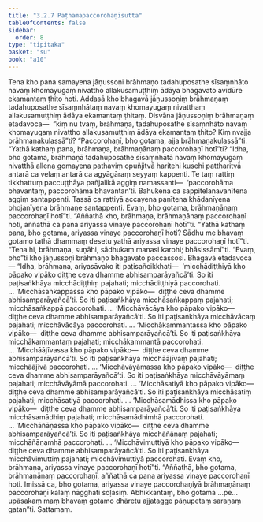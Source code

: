 ```yaml
---
title: "3.2.7 Paṭhamapaccorohaṇīsutta"
tableOfContents: false
sidebar:
  order: 8
type: "tipitaka"
basket: "su"
book: "a10"
---
```



<DynamicBreadcrumb />

<Division number="119" book="a10" bookNo="17" page="447">

<Paragraph number="1056" book="a10">
Tena kho pana samayena jāṇussoṇi brāhmaṇo tadahuposathe sīsaṃnhāto navaṃ khomayugaṃ nivattho allakusamuṭṭhiṃ ādāya bhagavato avidūre ekamantaṃ ṭhito hoti.
</Paragraph>

<Paragraph number="1057" book="a10">
Addasā kho bhagavā jāṇussoṇiṃ brāhmaṇaṃ tadahuposathe sīsaṃnhātaṃ navaṃ khomayugaṃ nivatthaṃ allakusamuṭṭhiṃ ādāya ekamantaṃ ṭhitaṃ. Disvāna jāṇussoṇiṃ brāhmaṇaṃ etadavoca—  “kiṃ nu tvaṃ, brāhmaṇa, tadahuposathe sīsaṃnhāto navaṃ khomayugaṃ nivattho allakusamuṭṭhiṃ ādāya ekamantaṃ ṭhito? Kiṃ nvajja brāhmaṇakulassā”ti? “Paccorohaṇī, bho gotama, ajja brāhmaṇakulassā”ti.
</Paragraph>

<Paragraph number="1058" book="a10">
“Yathā kathaṃ pana, brāhmaṇa, brāhmaṇānaṃ paccorohaṇī hotī”ti? “Idha, bho gotama, brāhmaṇā tadahuposathe sīsaṃnhātā navaṃ khomayugaṃ nivatthā allena gomayena pathaviṃ opuñjitvā haritehi kusehi pattharitvā antarā ca velaṃ antarā ca agyāgāraṃ seyyaṃ kappenti. Te taṃ rattiṃ tikkhattuṃ paccuṭṭhāya pañjalikā aggiṃ namassanti—  ‘paccorohāma bhavantaṃ, paccorohāma bhavantan’ti. Bahukena ca sappitelanavanītena aggiṃ santappenti. Tassā ca rattiyā accayena paṇītena khādanīyena bhojanīyena brāhmaṇe santappenti. Evaṃ, bho gotama, brāhmaṇānaṃ paccorohaṇī hotī”ti.
</Paragraph>

<Paragraph number="1059" book="a10">
“Aññathā kho, brāhmaṇa, brāhmaṇānaṃ paccorohaṇī hoti, aññathā ca pana ariyassa vinaye paccorohaṇī hotī”ti. “Yathā kathaṃ pana, bho gotama, ariyassa vinaye paccorohaṇī hoti? Sādhu me bhavaṃ gotamo tathā dhammaṃ desetu yathā ariyassa vinaye paccorohaṇī hotī”ti.
</Paragraph>

<Paragraph number="1060" book="a10">
“Tena hi, brāhmaṇa, suṇāhi, sādhukaṃ manasi karohi; bhāsissāmī”ti. “Evaṃ, bho”ti kho jāṇussoṇi brāhmaṇo bhagavato paccassosi. Bhagavā etadavoca—
</Paragraph>

<Paragraph number="1061" book="a10">
“Idha, brāhmaṇa, ariyasāvako iti paṭisañcikkhati—  ‘micchādiṭṭhiyā kho pāpako vipāko diṭṭhe ceva dhamme abhisamparāyañcā’ti. So iti paṭisaṅkhāya micchādiṭṭhiṃ pajahati; micchādiṭṭhiyā paccorohati.
</Paragraph>

<Paragraph number="1062" book="a10">
… ‘Micchāsaṅkappassa kho pāpako vipāko—  diṭṭhe ceva dhamme abhisamparāyañcā’ti. So iti paṭisaṅkhāya micchāsaṅkappaṃ pajahati; micchāsaṅkappā paccorohati.
</Paragraph>

<Paragraph number="1063" book="a10">
… ‘Micchāvācāya kho pāpako vipāko—  diṭṭhe ceva dhamme abhisamparāyañcā’ti. So iti paṭisaṅkhāya micchāvācaṃ pajahati; micchāvācāya paccorohati.
</Paragraph>

<Paragraph number="1064" book="a10">
… ‘Micchākammantassa kho pāpako vipāko—  diṭṭhe ceva dhamme abhisamparāyañcā’ti. So iti paṭisaṅkhāya micchākammantaṃ pajahati; micchākammantā paccorohati.
</Paragraph>

<Paragraph number="1065" book="a10">
… ‘Micchāājīvassa kho pāpako vipāko—  diṭṭhe ceva dhamme abhisamparāyañcā’ti. So iti paṭisaṅkhāya micchāājīvaṃ pajahati; micchāājīvā paccorohati.
</Paragraph>

<Paragraph number="1066" book="a10">
… ‘Micchāvāyāmassa kho pāpako vipāko—  diṭṭhe ceva dhamme abhisamparāyañcā’ti. So iti paṭisaṅkhāya micchāvāyāmaṃ pajahati; micchāvāyāmā paccorohati.
</Paragraph>

<Paragraph number="1067" book="a10">
… ‘Micchāsatiyā kho pāpako vipāko—  diṭṭhe ceva dhamme abhisamparāyañcā’ti. So iti paṭisaṅkhāya micchāsatiṃ pajahati; micchāsatiyā paccorohati.
</Paragraph>

<Paragraph number="1068" book="a10">
… ‘Micchāsamādhissa kho pāpako vipāko—  diṭṭhe ceva dhamme abhisamparāyañcā’ti. So iti paṭisaṅkhāya micchāsamādhiṃ pajahati; micchāsamādhimhā paccorohati.
</Paragraph>

<Paragraph number="1069" book="a10">
… ‘Micchāñāṇassa kho pāpako vipāko—  diṭṭhe ceva dhamme abhisamparāyañcā’ti. So iti paṭisaṅkhāya micchāñāṇaṃ pajahati; micchāñāṇamhā paccorohati.
</Paragraph>

<Paragraph number="1070" book="a10">
… ‘Micchāvimuttiyā kho pāpako vipāko—  diṭṭhe ceva dhamme abhisamparāyañcā’ti. So iti paṭisaṅkhāya micchāvimuttiṃ pajahati; micchāvimuttiyā paccorohati. Evaṃ kho, brāhmaṇa, ariyassa vinaye paccorohaṇī hotī”ti.
</Paragraph>

<Paragraph number="1071" book="a10">
“Aññathā, bho gotama, brāhmaṇānaṃ paccorohaṇī, aññathā ca pana ariyassa vinaye paccorohaṇī hoti. Imissā ca, bho gotama, ariyassa vinaye paccorohaṇiyā brāhmaṇānaṃ paccorohaṇī kalaṃ nāgghati soḷasiṃ. Abhikkantaṃ, bho gotama …pe…  upāsakaṃ maṃ bhavaṃ gotamo dhāretu ajjatagge pāṇupetaṃ saraṇaṃ gatan”ti.

</Paragraph>
</Division>

<Paragraph number="1072" type="center" book="a10">
Sattamaṃ.
</Paragraph>